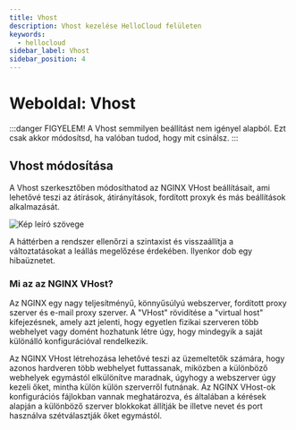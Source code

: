 ```yaml
---
title: Vhost
description: Vhost kezelése HelloCloud felületen
keywords:
  - hellocloud
sidebar_label: Vhost
sidebar_position: 4
---
```


# <FontAwesomeIcon icon="fa-regular fa-gear-complex-code text-primary" /> Weboldal: Vhost 

:::danger  FIGYELEM!
A Vhost semmilyen beállítást nem igényel alapból. Ezt csak akkor módosítsd, ha valóban tudod, hogy mit csinálsz. 
:::

##  Vhost módosítása

A Vhost szerkesztőben módosíthatod az NGINX VHost beállításait, ami lehetővé teszi az átírások, átirányítások, fordított proxyk és más beállítások alkalmazását.

<BrowserWindow url="https://peldaweboldal.hu">
  <img src="https://cdn.hellowp.cloud/hub/hellocloud/hellocloud-016.png" alt="Kép leíró szövege"></img>
</BrowserWindow>

A háttérben a rendszer ellenőrzi a szintaxist és visszaállítja a változtatásokat a leállás megelőzése érdekében. Ilyenkor dob egy hibaüznetet. 

### Mi az az NGINX VHost?

Az NGINX egy nagy teljesítményű, könnyűsúlyú webszerver, fordított proxy szerver és e-mail proxy szerver. A "VHost" rövidítése a "virtual host" kifejezésnek, amely azt jelenti, hogy egyetlen fizikai szerveren több webhelyet vagy domént hozhatunk létre úgy, hogy mindegyik a saját különálló konfigurációval rendelkezik.

Az NGINX VHost létrehozása lehetővé teszi az üzemeltetők számára, hogy azonos hardveren több webhelyet futtassanak, miközben a különböző webhelyek egymástól elkülönítve maradnak, úgyhogy a webszerver úgy kezeli őket, mintha külön külön szerverről futnának. Az NGINX VHost-ok konfigurációs fájlokban vannak meghatározva, és általában a kérések alapján a különböző szerver blokkokat állítják be illetve nevet és port használva szétválasztják őket egymástól.